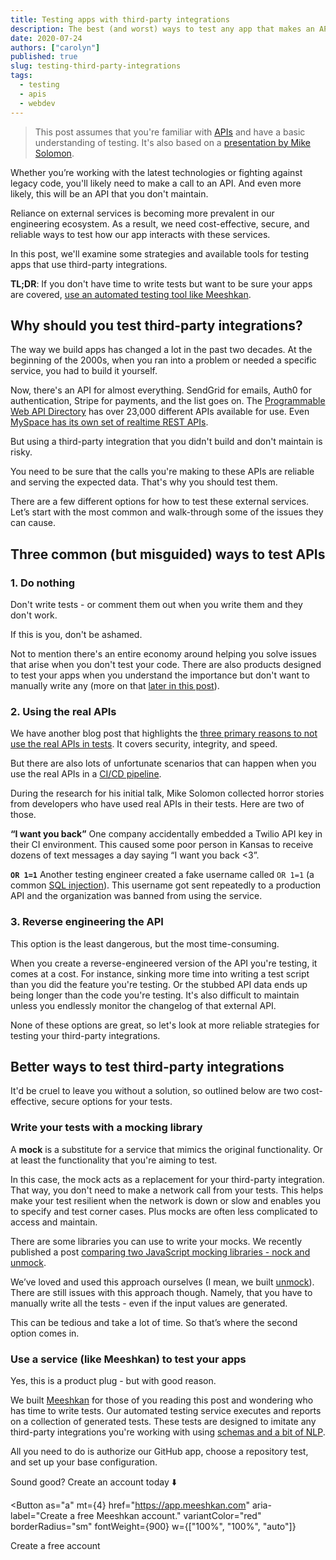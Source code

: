 ```yaml
---
title: Testing apps with third-party integrations
description: The best (and worst) ways to test any app that makes an API call to a third-party integration or service.
date: 2020-07-24
authors: ["carolyn"]
published: true
slug: testing-third-party-integrations
tags:
  - testing
  - apis
  - webdev
---
```



> This post assumes that you're familiar with [APIs](https://www.programmableweb.com/api-university/what-are-apis-and-how-do-they-work) and have a basic understanding of testing. It's also based on a [presentation by Mike Solomon](https://www.youtube.com/watch?v=KFiSEQtTdpk&t=779s).

Whether you’re working with the latest technologies or fighting against legacy code, you'll likely need to make a call to an API. And even more likely, this will be an API that you don't maintain.

Reliance on external services is becoming more prevalent in our engineering ecosystem. As a result, we need cost-effective, secure, and reliable ways to test how our app interacts with these services.

In this post, we'll examine some strategies and available tools for testing apps that use third-party integrations.

**TL;DR**: If you don't have time to write tests but want to be sure your apps are covered, [use an automated testing tool like Meeshkan](#use-a-service-like-meeshkan-to-test-your-apps).

## Why should you test third-party integrations?

The way we build apps has changed a lot in the past two decades. At the beginning of the 2000s, when you ran into a problem or needed a specific service, you had to build it yourself.

Now, there's an API for almost everything. SendGrid for emails, Auth0 for authentication, Stripe for payments, and the list goes on. The [Programmable Web API Directory](https://www.programmableweb.com/apis/directory) has over 23,000 different APIs available for use. Even [MySpace has its own set of realtime REST APIs](https://www.programmableweb.com/api/myspace-rest-api).

But using a third-party integration that you didn't build and don't maintain is risky.

You need to be sure that the calls you're making to these APIs are reliable and serving the expected data. That's why you should test them.

There are a few different options for how to test these external services. Let’s start with the most common and walk-through some of the issues they can cause.

## Three common (but misguided) ways to test APIs

### 1. Do nothing

Don't write tests - or comment them out when you write them and they don't work.

If this is you, don't be ashamed.

Not to mention there's an entire economy around helping you solve issues that arise when you don't test your code. There are also products designed to test your apps when you understand the importance but don't want to manually write any (more on that [later in this post](#use-a-service-like-meeshkan-to-test-your-apps)).

### 2. Using the real APIs

We have another blog post that highlights the [three primary reasons to not use the real APIs in tests](/blog/why-not-use-real-apis-in-tests/). It covers security, integrity, and speed.

But there are also lots of unfortunate scenarios that can happen when you use the real APIs in a [CI/CD pipeline](https://www.infoworld.com/article/3271126/what-is-cicd-continuous-integration-and-continuous-delivery-explained.html).

During the research for his initial talk, Mike Solomon collected horror stories from developers who have used real APIs in their tests. Here are two of those.

**“I want you back”**
One company accidentally embedded a Twilio API key in their CI environment. This caused some poor person in Kansas to receive dozens of text messages a day saying “I want you back <3”.

**`OR 1=1`**
Another testing engineer created a fake username called `OR 1=1` (a common [SQL injection](https://developer.mozilla.org/en-US/docs/Glossary/SQL_Injection)). This username got sent repeatedly to a production API and the organization was banned from using the service.

### 3. Reverse engineering the API

This option is the least dangerous, but the most time-consuming.

When you create a reverse-engineered version of the API you're testing, it comes at a cost. For instance, sinking more time into writing a test script than you did the feature you're testing. Or the stubbed API data ends up being longer than the code you're testing. It's also difficult to maintain unless you endlessly monitor the changelog of that external API.

None of these options are great, so let's look at more reliable strategies for testing your third-party integrations.

## Better ways to test third-party integrations

It'd be cruel to leave you without a solution, so outlined below are two cost-effective, secure options for your tests.

### Write your tests with a mocking library

A **mock** is a substitute for a service that mimics the original functionality. Or at least the functionality that you're aiming to test.

In this case, the mock acts as a replacement for your third-party integration. That way, you don't need to make a network call from your tests. This helps make your test resilient when the network is down or slow and enables you to specify and test corner cases. Plus mocks are often less complicated to access and maintain.

There are some libraries you can use to write your mocks. We recently published a post [comparing two JavaScript mocking libraries - nock and unmock](https://meeshkan.com/blog/unmock-vs-nock/).

We’ve loved and used this approach ourselves (I mean, we built [unmock](https://github.com/meeshkan/unmock-js)). There are still issues with this approach though. Namely, that you have to manually write all the tests - even if the input values are generated.

This can be tedious and take a lot of time. So that’s where the second option comes in.

### Use a service (like Meeshkan) to test your apps

Yes, this is a product plug - but with good reason.

We built [Meeshkan](/) for those of you reading this post and wondering who has time to write tests. Our automated testing service executes and reports on a collection of generated tests. These tests are designed to imitate any third-party integrations you're working with using [schemas and a bit of NLP](/docs/how-meeshkan-works/).

All you need to do is authorize our GitHub app, choose a repository test, and set up your base configuration.

Sound good? Create an account today ⬇️

<Button
  as="a"
  mt={4}
  href="https://app.meeshkan.com"
  aria-label="Create a free Meeshkan account."
  variantColor="red"
  borderRadius="sm"
  fontWeight={900}
  w={["100%", "100%", "auto"]}
>
  Create a free account
</Button>
